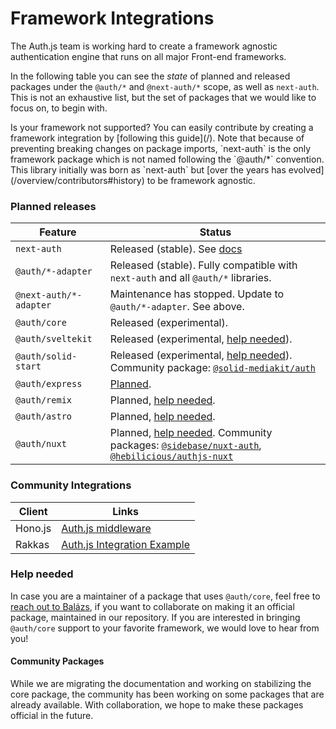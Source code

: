 
# Framework Integrations

The Auth.js team is working hard to create a framework agnostic authentication engine that runs on all major Front-end frameworks.

In the following table you can see the _state_ of planned and released packages under the `@auth/*` and `@next-auth/*` scope, as well as `next-auth`. This is not an exhaustive list, but the set of packages that we would like to focus on, to begin with.

<Callout>
  Is your framework not supported? You can easily contribute by creating a
  framework integration by [following this guide](/).
</Callout>

<Callout type="info">
  Note that because of preventing breaking changes on package imports,
  `next-auth` is the only framework package which is not named following the
  `@auth/*` convention. This library initially was born as `next-auth` but [over
  the years has evolved](/overview/contributors#history) to be framework
  agnostic.
</Callout>

### Planned releases

| Feature                | Status                                                                                                                                                                                 |
| ---------------------- | -------------------------------------------------------------------------------------------------------------------------------------------------------------------------------------- |
| `next-auth`            | Released (stable). See [docs](/reference/nextjs)                                                                                                                                       |
| `@auth/*-adapter`      | Released (stable). Fully compatible with `next-auth` and all `@auth/*` libraries.                                                                                                      |
| `@next-auth/*-adapter` | Maintenance has stopped. Update to `@auth/*-adapter`. See above.                                                                                                                       |
| `@auth/core`           | Released (experimental).                                                                                                                                                               |
| `@auth/sveltekit`      | Released (experimental, [help needed](#help-needed)).                                                                                                                                  |
| `@auth/solid-start`    | Released (experimental, [help needed](#help-needed)). Community package: [`@solid-mediakit/auth`](https://www.npmjs.com/package/@solid-mediakit/auth)                                  |
| `@auth/express`        | [Planned](https://github.com/nextauthjs/next-auth/issues/8257).                                                                                                                        |
| `@auth/remix`          | Planned, [help needed](#help-needed).                                                                                                                                                  |
| `@auth/astro`          | Planned, [help needed](#help-needed).                                                                                                                                                  |
| `@auth/nuxt`           | Planned, [help needed](#help-needed). Community packages: [`@sidebase/nuxt-auth`](https://github.com/sidebase/nuxt-auth), [`@hebilicious/authjs-nuxt`](https://authjs-nuxt.pages.dev/) |

### Community Integrations

| Client  | Links                                                                                       |
| ------- | ------------------------------------------------------------------------------------------- |
| Hono.js | [Auth.js middleware](https://github.com/honojs/middleware/tree/main/packages/auth-js)       |
| Rakkas  | [Auth.js Integration Example](https://github.com/rakkasjs/rakkasjs/tree/main/examples/auth) |

### Help needed

In case you are a maintainer of a package that uses `@auth/core`, feel free to [reach out to Balázs](https://twitter.com/balazsorban44), if you want to collaborate on making it an official package, maintained in our repository. If you are interested in bringing `@auth/core` support to your favorite framework, we would love to hear from you!

#### Community Packages

While we are migrating the documentation and working on stabilizing the core package, the community has been working on some packages that are already available. With collaboration, we hope to make these packages official in the future.
